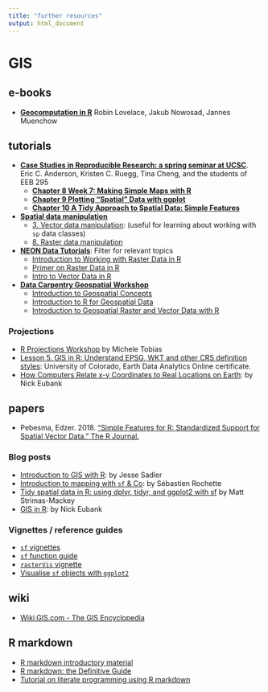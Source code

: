 ```yaml
---
title: "further resources"
output: html_document
---
```


# GIS

## e-books

- [**Geocomputation in R**](https://geocompr.robinlovelace.net/index.html)
    Robin Lovelace, Jakub Nowosad, Jannes Muenchow

## tutorials

- [**Case Studies in Reproducible Research: a spring seminar at UCSC**](https://eriqande.github.io/rep-res-eeb-2017/). Eric C. Anderson, Kristen C. Ruegg, Tina Cheng, and the students of EEB 295 
    + [**Chapter 8 Week 7: Making Simple Maps with R**](https://eriqande.github.io/rep-res-eeb-2017/map-making-in-R.html)
    + [**Chapter 9 Plotting “Spatial” Data with ggplot**](https://eriqande.github.io/rep-res-eeb-2017/plotting-spatial-data-with-ggplot.html)
    + [**Chapter 10 A Tidy Approach to Spatial Data: Simple Features**](https://eriqande.github.io/rep-res-eeb-2017/a-tidy-approach-to-spatial-data-simple-features.html)

- [**Spatial data manipulation**](http://rspatial.org/spatial/index.html) 
    + [3. Vector data manipulation ](http://rspatial.org/spatial/rst/7-vectmanip.html): (useful for learning about working with `sp` data classes)
    + [8. Raster data manipulation](http://rspatial.org/spatial/rst/8-rastermanip.html)
    
- [**NEON Data Tutorials**](https://www.neonscience.org/resources/data-tutorials): Filter for relevant topics    
    + [Introduction to Working with Raster Data in R](https://www.neonscience.org/resources/series/introduction-working-raster-data-r)
    + [Primer on Raster Data in R](https://www.neonscience.org/primer-raster-data-r)
    + [Intro to Vector Data in R](https://www.neonscience.org/vector-data-series)

- [**Data Carpentry Geospatial Workshop**](https://datacarpentry.org/geospatial-workshop/)
    + [Introduction to Geospatial Concepts](https://datacarpentry.org/organization-geospatial/)
    + [Introduction to R for Geospatial Data](https://datacarpentry.org/r-intro-geospatial/)
    + [Introduction to Geospatial Raster and Vector Data with R](https://datacarpentry.org/r-raster-vector-geospatial/)

### Projections

- [R Projections Workshop](https://github.com/MicheleTobias/R-Projections-Workshop) by Michele Tobias
- [Lesson 5. GIS in R: Understand EPSG, WKT and other CRS definition styles](https://www.earthdatascience.org/courses/earth-analytics/spatial-data-r/understand-epsg-wkt-and-other-crs-definition-file-types/): University of Colorado, Earth Data Analytics Online certificate.
- [How Computers Relate x-y Coordinates to Real Locations on Earth](http://www.nickeubank.com/wp-content/uploads/2018/02/CoordinateSystems_And_Projections.pdf): by Nick Eubank

## papers

- Pebesma, Edzer. 2018. [“Simple Features for R: Standardized Support for Spatial Vector Data.” The R Journal.](https://journal.r-project.org/archive/2018/RJ-2018-009/RJ-2018-009.pdf)

### Blog posts

- [Introduction to GIS with R](https://www.jessesadler.com/post/gis-with-r-intro/): by Jesse Sadler
- [Introduction to mapping with `sf` & Co](https://statnmap.com/2018-07-14-introduction-to-mapping-with-sf-and-co/): by Sébastien Rochette
- [Tidy spatial data in R: using dplyr, tidyr, and ggplot2 with sf](http://strimas.com/r/tidy-sf/) by Matt Strimas-Mackey
- [GIS in R](http://www.nickeubank.com/gis-in-r/): by Nick Eubank

### Vignettes / reference guides

- [`sf` vignettes](https://cran.r-project.org/web/packages/sf/vignettes/sf1.html)
- [`sf` function guide](https://r-spatial.github.io/sf/reference/index.html)
- [`rasterVis` vignette](https://oscarperpinan.github.io/rastervis/)
- [Visualise `sf` objects with `ggplot2`](https://ggplot2.tidyverse.org/reference/ggsf.html)


## wiki

- [Wiki.GIS.com - The GIS Encyclopedia](http://wiki.gis.com/wiki/index.php/Main_Page)

## R markdown

- [R markdown introductory material](https://rmarkdown.rstudio.com/)
- [R markdown: the Definitive Guide](https://bookdown.org/yihui/rmarkdown/)
- [Tutorial on literate programming using R markdown](http://annakrystalli.me/literate-programming/)